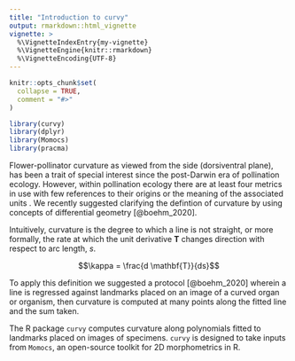 ```yaml
---
title: "Introduction to curvy"
output: rmarkdown::html_vignette
vignette: >
  %\VignetteIndexEntry{my-vignette}
  %\VignetteEngine{knitr::rmarkdown}
  %\VignetteEncoding{UTF-8}
---
```


```r
knitr::opts_chunk$set(
  collapse = TRUE,
  comment = "#>"
)
```

```r
library(curvy)
library(dplyr)
library(Momocs)
library(pracma)
```


Flower-pollinator curvature as viewed from the side (dorsiventral plane), has been a trait of special interest since the post-Darwin era of pollination ecology. However, within pollination ecology there are at least four metrics in use with few references to their origins or the meaning of the associated units . We recently suggested clarifying the defintion of curvature by using concepts of differential geometry [@boehm_2020]. 

Intuitively, curvature is the degree to which a line is not straight, or more formally, the rate at which the unit derivative $\mathbf{T}$ changes direction with respect to arc length, $s$. 

$$\kappa = \frac{d \mathbf{T}}{ds}$$ 

To apply this definition we suggested a protocol [@boehm_2020] wherein a line is regressed against landmarks placed on an image of a curved organ or organism, then curvature is computed at many points along the fitted line and the sum taken.

The R package ```curvy``` computes curvature along polynomials fitted to landmarks placed on images of specimens. ```curvy``` is designed to take inputs from ```Momocs```, an open-source toolkit for 2D morphometrics in R. 

